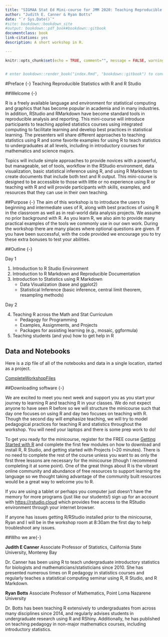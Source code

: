 ```yaml
---
title: "SIGMAA Stat Ed Mini-course for JMM 2020: Teaching Reproducible Statistics with R and R Studio"
author: "Judith E. Canner & Ryan Botts"
date: "`r Sys.Date()`"
#site: bookdown::bookdown_site
#output: bookdown::pdf_book#bookdown::gitbook
documentclass: book
link-citations: yes
description: A short workshop in R.

---
```

```r
knitr::opts_chunk$set(echo = TRUE, comment="", message = FALSE, warning = FALSE, fig.path = "figures/")


# enter bookdown::render_book("index.Rmd", "bookdown::gitbook") to convert to book)
```

#Preface {-}
Teaching Reproducible Statistics with R and R Studio

##Welcome {-}

R is a freely available language and environment for statistical computing and graphics that has become popular in academia and in many industries. In addition, RStudio and RMarkdown have become standard tools in reproducible analysis and reporting.  This mini-course will introduce participants to teaching applied statistics courses using integrated computing to facilitate learning and develop best practices in statistical learning.  The presenters will share different approaches to teaching statistics using R and some favorite examples for using R to teach statistics to undergraduates at all levels, including in introductory courses for mathematics and science majors. 
 
Topics will include simple approaches to provide novices with a powerful, but manageable, set of tools, workflow in the RStudio environment, data visualization, basic statistical inference using R, and using R Markdown to create documents that include both text and R output. This mini-course is designed to be accessible to those with little or no experience using R or teaching with R and will provide participants with skills, examples, and resources that they can use in their own teaching.

##Purpose {-}
The aim of this workshop is to introduce the users to beginning and intermediate uses of R, along with best practices of using R in the classroom as well as in real-world data analysis projects.  We assume no prior background with R.  As you learn R, we also aim to provide many practical examples of the tools we commonly use in our own work.  During the workshop there are many places where optional questions are given.  If you have been successful, with the code provided we encourage you to try these extra bonuses to test your abilities. 

##Outline {-}

Day 1


1. Introduction to R Studio Environment
2. Introduction to R Markdown and Reproducible Documentation 
3. Introduction to Statistics using R Markdown
    + Data Visualization (base and ggplot2)
    + Statistical Inference (basic inference, central limit theorem, resampling methods) 

Day 2


4. Teaching R across the Math and Stat Curriculum 
    + Pedagogy for Programming
    + Examples, Assignments, and Projects
    + Packages for assisting learning (e.g., mosaic, ggformula)

5. Teaching students (and you) how to get help in R 

## Data and Notebooks
Here is a zip file of all of the notebooks and data in a single location, started as a project.

[CompleteWorkshopFiles](Data/RWorkshopProj.zip)

##Downloading software {-}

We are excited to meet you next week and support you as you start your journey to learning R and teaching R in your classes.  We do not expect anyone to have seen R before so we will structure the minicourse such that day one focuses on using R and day two focuses on teaching with R.  Though the second day will emphasize teaching, we will try to model pedagogical practices for teaching R and statistics throughout the workshop.  You will need your laptops and there is some prep work to do!


To get you ready for the minicourse, register for the FREE course [Getting Started with R](https://rfortherestofus.com/courses/getting-started/) and complete the first few modules on how to download and install R, R Studio, and getting started with Projects (~20 minutes).  There is no need to complete the rest of the course unless you want to as only the first three lessons are necessary for the minicourse (though I recommend completing it at some point).  One of the great things about R is the vibrant online community and abundance of free resources to support learning the language so we thought taking advantage of the community built resources would be a great way to welcome you to R.  


If you are using a tablet or perhaps you computer just doesn’t have the memory for more programs (just like our students!) sign up for an account with [https://rstudio.cloud](https://rstudio.cloud) which provides free access to the RStudio environment through your internet browser.


If anyone has issues getting R/RStudio installed prior to the minicourse, Ryan and I will be in the workshop room at 8:30am the first day to help troubleshoot any issues.


##Who we are{-}

**Judith E Canner** Associate Professor of Statistics, California State University, Monterey Bay

Dr. Canner has been using R to teach undergraduate introductory statistics for biologists and mathematicians/statisticians since 2010.  She has presented numerous times on R pedagogy in statistics courses and regularly teaches a statistical computing seminar using R,  R Studio, and R Markdown.    
 

**Ryan Botts** Associate Professor of Mathematics, Point Loma Nazarene University

Dr. Botts has been teaching R extensively to undergraduates from across many disciplines since 2014, and regularly advises students in undergraduate research using R and RShiny.  Additionally, he has published on teaching pedagogy in non-major mathematics courses, including introductory statistics.


<!-- ## Introductions {-} -->
<!-- * What is your name and where are you from?   -->
<!-- * What classes do you typically teach?   -->
<!-- * What do you hope to get from today’s workshop? -->